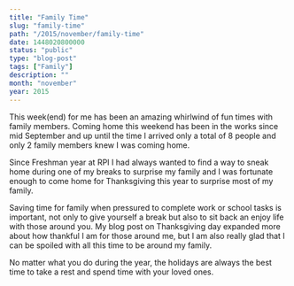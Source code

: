 ```yaml
---
title: "Family Time"
slug: "family-time"
path: "/2015/november/family-time"
date: 1448020800000
status: "public"
type: "blog-post"
tags: ["Family"]
description: ""
month: "november"
year: 2015
---
```




This week(end) for me has been an amazing whirlwind of fun times with family
members. Coming home this weekend has been in the works since mid September and
up until the time I arrived only a total of 8 people and only 2 family members
knew I was coming home.

Since Freshman year at RPI I had always wanted to find a way to sneak home
during one of my breaks to surprise my family and I was fortunate enough to come
home for Thanksgiving this year to surprise most of my family.

Saving time for family when pressured to complete work or school tasks is
important, not only to give yourself a break but also to sit back an enjoy life
with those around you. My blog post on Thanksgiving day expanded more about how
thankful I am for those around me, but I am also really glad that I can be
spoiled with all this time to be around my family.

No matter what you do during the year, the holidays are always the best time to
take a rest and spend time with your loved ones.

